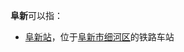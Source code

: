 '''阜新'''可以指：
{{PRC admin/disambig|21/09/00|21/09/21|21/09/21/100/000}}
* [[阜新站|阜新站]]，位于[[阜新市|阜新市]][[细河区|细河区]]的铁路车站
{{disambig|Cat=二字中國地名消歧義}}